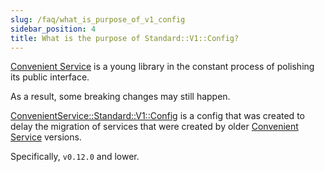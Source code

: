 ```yaml
---
slug: /faq/what_is_purpose_of_v1_config
sidebar_position: 4
title: What is the purpose of Standard::V1::Config?
---
```


[Convenient Service](/) is a young library in the constant process of polishing its public interface.

As a result, some breaking changes may still happen.

[ConvenientService::Standard::V1::Config](/glossary/advanced/standard_v1) is a config that was created to delay the migration of services that were created by older [Convenient Service](/) versions.

Specifically, `v0.12.0` and lower.
